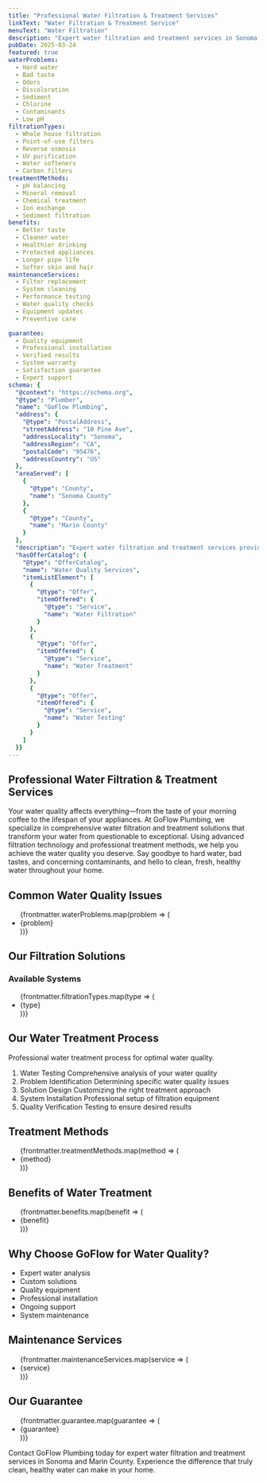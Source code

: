 ```yaml
---
title: "Professional Water Filtration & Treatment Services"
linkText: "Water Filtration & Treatment Service"
menuText: "Water Filtration"
description: "Expert water filtration and treatment services in Sonoma and Marin County. We install and maintain systems for cleaner, healthier water."
pubDate: 2025-03-24
featured: true
waterProblems:
  - Hard water
  - Bad taste
  - Odors
  - Discoloration
  - Sediment
  - Chlorine
  - Contaminants
  - Low pH
filtrationTypes:
  - Whole house filtration
  - Point-of-use filters
  - Reverse osmosis
  - UV purification
  - Water softeners
  - Carbon filters
treatmentMethods:
  - pH balancing
  - Mineral removal
  - Chemical treatment
  - Ion exchange
  - Sediment filtration
benefits:
  - Better taste
  - Cleaner water
  - Healthier drinking
  - Protected appliances
  - Longer pipe life
  - Softer skin and hair
maintenanceServices:
  - Filter replacement
  - System cleaning
  - Performance testing
  - Water quality checks
  - Equipment updates
  - Preventive care

guarantee:
  - Quality equipment
  - Professional installation
  - Verified results
  - System warranty
  - Satisfaction guarantee
  - Expert support
schema: {
  "@context": "https://schema.org",
  "@type": "Plumber",
  "name": "GoFlow Plumbing",
  "address": {
    "@type": "PostalAddress",
    "streetAddress": "10 Pine Ave",
    "addressLocality": "Sonoma",
    "addressRegion": "CA",
    "postalCode": "95476",
    "addressCountry": "US"
  },
  "areaServed": [
    {
      "@type": "County",
      "name": "Sonoma County"
    },
    {
      "@type": "County",
      "name": "Marin County"
    }
  ],
  "description": "Expert water filtration and treatment services providing cleaner, healthier water through advanced filtration systems and professional treatment solutions.",
  "hasOfferCatalog": {
    "@type": "OfferCatalog",
    "name": "Water Quality Services",
    "itemListElement": [
      {
        "@type": "Offer",
        "itemOffered": {
          "@type": "Service",
          "name": "Water Filtration"
        }
      },
      {
        "@type": "Offer",
        "itemOffered": {
          "@type": "Service",
          "name": "Water Treatment"
        }
      },
      {
        "@type": "Offer",
        "itemOffered": {
          "@type": "Service",
          "name": "Water Testing"
        }
      }
    ]
  }}
---
```


<article itemScope itemType="https://schema.org/Plumber">
<meta itemprop="name" content="GoFlow Plumbing" />
<meta itemprop="image" content="https://goflow.plumbing/images/logo.png" />
<meta itemprop="telephone" content="+19167191897" />
<meta itemprop="priceRange" content="$$" />
<div itemprop="address" itemScope itemType="https://schema.org/PostalAddress">
  <meta itemprop="streetAddress" content="10 Pine Ave" />
  <meta itemprop="addressLocality" content="Sonoma" />
  <meta itemprop="addressRegion" content="CA" />
  <meta itemprop="postalCode" content="95476" />
  <meta itemprop="addressCountry" content="US" />
</div>

<div itemScope itemType="https://schema.org/Service">
<h1 itemprop="name">Professional Water Filtration & Treatment Services</h1>

<div itemprop="description">
  <p>
    Your water quality affects everything—from the taste of your morning coffee to the lifespan of your appliances. At GoFlow Plumbing, we specialize in comprehensive water filtration and treatment solutions that transform your water from questionable to exceptional. Using advanced filtration technology and professional treatment methods, we help you achieve the water quality you deserve. Say goodbye to hard water, bad tastes, and concerning contaminants, and hello to clean, fresh, healthy water throughout your home.
  </p>
</div>

<section itemScope itemType="https://schema.org/Service">
  <h2>Common Water Quality Issues</h2>

  <div itemprop="serviceOutput">
    <ul>
      {frontmatter.waterProblems.map(problem => (
        <li>{problem}</li>
      ))}
    </ul>
  </div>
</section>

<section itemScope itemType="https://schema.org/OfferCatalog">
  <h2>Our Filtration Solutions</h2>

  <div>
    <h3>Available Systems</h3>
    <ul itemprop="itemListElement">
      {frontmatter.filtrationTypes.map(type => (
        <li itemScope itemType="https://schema.org/Offer">
          <span itemprop="itemOffered" itemScope itemType="https://schema.org/Service">
            <span itemprop="name">{type}</span>
          </span>
        </li>
      ))}
    </ul>
  </div>
</section>

<section itemScope itemType="https://schema.org/HowTo">
  <h2 itemprop="name">Our Water Treatment Process</h2>
  <div itemprop="description">Professional water treatment process for optimal water quality.</div>

  <div>
    <ol>
      <li key="step1" itemScope itemType="https://schema.org/HowToStep" itemprop="step">
        <span itemprop="name">Water Testing</span>
        <span itemprop="text">Comprehensive analysis of your water quality</span>
      </li>
      <li key="step2" itemScope itemType="https://schema.org/HowToStep" itemprop="step">
        <span itemprop="name">Problem Identification</span>
        <span itemprop="text">Determining specific water quality issues</span>
      </li>
      <li key="step3" itemScope itemType="https://schema.org/HowToStep" itemprop="step">
        <span itemprop="name">Solution Design</span>
        <span itemprop="text">Customizing the right treatment approach</span>
      </li>
      <li key="step4" itemScope itemType="https://schema.org/HowToStep" itemprop="step">
        <span itemprop="name">System Installation</span>
        <span itemprop="text">Professional setup of filtration equipment</span>
      </li>
      <li key="step5" itemScope itemType="https://schema.org/HowToStep" itemprop="step">
        <span itemprop="name">Quality Verification</span>
        <span itemprop="text">Testing to ensure desired results</span>
      </li>
    </ol>
  </div>
</section>

<section itemScope itemType="https://schema.org/OfferCatalog">
  <h2>Treatment Methods</h2>

  <div>
    <ul itemprop="itemListElement">
      {frontmatter.treatmentMethods.map(method => (
        <li itemScope itemType="https://schema.org/Offer">
          <span itemprop="itemOffered" itemScope itemType="https://schema.org/Service">
            <span itemprop="name">{method}</span>
          </span>
        </li>
      ))}
    </ul>
  </div>
</section>

<section itemScope itemType="https://schema.org/Service">
  <h2>Benefits of Water Treatment</h2>

  <div itemprop="serviceOutput">
    <ul>
      {frontmatter.benefits.map(benefit => (
        <li>{benefit}</li>
      ))}
    </ul>
  </div>
</section>

<section itemScope itemType="https://schema.org/Service">
  <h2>Why Choose GoFlow for Water Quality?</h2>

  <ul itemprop="hasOfferCatalog" itemScope itemType="https://schema.org/OfferCatalog">
    <li itemprop="itemListElement" itemScope itemType="https://schema.org/Offer">
      <span itemprop="itemOffered" itemScope itemType="https://schema.org/Service">
        <span itemprop="name">Expert water analysis</span>
      </span>
    </li>
    <li itemprop="itemListElement" itemScope itemType="https://schema.org/Offer">
      <span itemprop="itemOffered" itemScope itemType="https://schema.org/Service">
        <span itemprop="name">Custom solutions</span>
      </span>
    </li>
    <li itemprop="itemListElement" itemScope itemType="https://schema.org/Offer">
      <span itemprop="itemOffered" itemScope itemType="https://schema.org/Service">
        <span itemprop="name">Quality equipment</span>
      </span>
    </li>
    <li itemprop="itemListElement" itemScope itemType="https://schema.org/Offer">
      <span itemprop="itemOffered" itemScope itemType="https://schema.org/Service">
        <span itemprop="name">Professional installation</span>
      </span>
    </li>
    <li itemprop="itemListElement" itemScope itemType="https://schema.org/Offer">
      <span itemprop="itemOffered" itemScope itemType="https://schema.org/Service">
        <span itemprop="name">Ongoing support</span>
      </span>
    </li>
    <li itemprop="itemListElement" itemScope itemType="https://schema.org/Offer">
      <span itemprop="itemOffered" itemScope itemType="https://schema.org/Service">
        <span itemprop="name">System maintenance</span>
      </span>
    </li>
  </ul>
</section>

<section itemScope itemType="https://schema.org/Service">
  <h2>Maintenance Services</h2>

  <div itemprop="serviceOutput">
    <ul>
      {frontmatter.maintenanceServices.map(service => (
        <li>{service}</li>
      ))}
    </ul>
  </div>
</section>

<section itemScope itemType="https://schema.org/Service">
  <h2>Our Guarantee</h2>

  <div itemprop="serviceOutput">
    <ul>
      {frontmatter.guarantee.map(guarantee => (
        <li>{guarantee}</li>
      ))}
    </ul>
  </div>
</section>

<section itemScope itemType="https://schema.org/ContactPoint">
  <p>
    Contact GoFlow Plumbing today for expert water filtration and treatment services in Sonoma and Marin County. Experience the difference that truly clean, healthy water can make in your home.
  </p>
</section>
</div>
</article>

